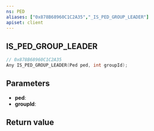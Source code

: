 ```yaml
---
ns: PED
aliases: ["0x878B68960C1C2A35","_IS_PED_GROUP_LEADER"]
apiset: client
---
```

## IS_PED_GROUP_LEADER

```c
// 0x878B68960C1C2A35
Any IS_PED_GROUP_LEADER(Ped ped, int groupId);
```


## Parameters
* **ped**:
* **groupId**:

## Return value